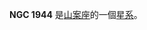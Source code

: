 {{NGCInfoBox|NGCID=NGC 1944|發現者=約翰·弗里德里希·威廉·赫歇爾|發現日期=1836年2月8日|其他編號=ESO 33-SC17|曆元=J2000.0|赤經=5時21分57.4秒
|赤緯=-72°29'40"|星座=山案座|星體=星系|星等=11.8|表面亮度=|藍等=12.1}}

'''NGC 1944''' 是[[山案座|山案座]]的一個[[星系|星系]]。

{{NGCReference|1944}}